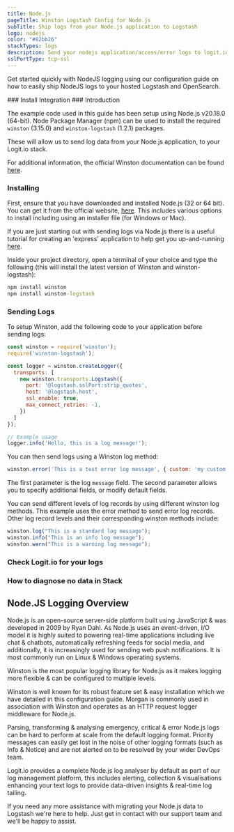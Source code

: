```yaml
---
title: Node.js
pageTitle: Winston Logstash Config for Node.js
subTitle: Ship logs from your Node.js application to Logstash
logo: nodejs
color: "#82bb26"
stackTypes: logs
description: Send your nodejs application/access/error logs to logit.io via Logstash using the instructions below and begin searching your data
sslPortType: tcp-ssl
---
```


Get started quickly with NodeJS logging using our configuration 
guide on how to easily ship NodeJS logs to your hosted Logstash and OpenSearch.

<Steps>
  ### Install Integration
  <InstallIntegration/>
  ### Introduction

  The example code used in this guide has been setup using Node.js v20.18.0 (64-bit). 
  Node Package Manager (npm) can be used to install the required `winston` (3.15.0) 
  and `winston-logstash` (1.2.1) packages.

  These will allow us to send log data from your Node.js application, to 
  your Logit.io stack. 
            
  For additional information, the official Winston documentation can be found [here](https://github.com/winstonjs/winston).

  ### Installing

  First, ensure that you have downloaded and installed Node.js (32 or 64 bit). You can get 
  it from the official website, [here](https://nodejs.org/en/download/). This includes various 
  options to install including using an installer file (for Windows or Mac).

  If you are just starting out with sending logs via Node.js there is a useful tutorial 
  for creating an 'express' application to help get you up-and-running 
  [here](https://code.visualstudio.com/docs/nodejs/nodejs-tutorial#_an-express-application).

  Inside your project directory, open a terminal of your choice and type the following (this will install
  the latest version of Winston and winston-logstash):

  ```cmd copy
  npm install winston
  npm install winston-logstash
  ```

  ### Sending Logs

  To setup Winston, add the following code to your application before sending logs:
         
  ```javascript copy showLineNumbers /'@logstash.sslPort:strip_quotes'/ /@logstash.host/
  const winston = require('winston');
  require('winston-logstash');

  const logger = winston.createLogger({
    transports: [
      new winston.transports.Logstash({
        port: '@logstash.sslPort:strip_quotes',
        host: '@logstash.host',
        ssl_enable: true,
        max_connect_retries: -1,
      })
    ]
  });

  // Example usage
  logger.info('Hello, this is a log message!');
  ```
  
  You can then send logs using a Winston log method:
  
  ```javascript copy
  winston.error('This is a test error log message', { custom: 'my custom field', Environment: 'local' }); 
  ```
  
  The first parameter is the log `message` field. The second parameter allows you to specify additional fields, or modify default fields.
  
  You can send different levels of log records by using different winston log methods. This example uses the error method to send error log records. 
  Other log record levels and their corresponding winston methods include:
  
  ```javascript copy showLineNumbers
  winston.log("This is a standard log message");
  winston.info("This is an info log message");
  winston.warn("This is a warning log message");        
  ```

  ### Check Logit.io for your logs

  <LaunchStack utmMedium="logs" utmCampaign="nodejs" source="nodejs" />

  ### How to diagnose no data in Stack

  <DiagnoseNoData />

</Steps>

## Node.JS Logging Overview

Node.js is an open-source server-side platform built using JavaScript & was 
developed in 2009 by Ryan Dahl. As Node.js uses an event-driven, I/O model 
it is highly suited to powering real-time applications including live chat & 
chatbots, automatically refreshing feeds for social media, and additionally, 
it is increasingly used for sending web push notifications. It is most commonly 
run on Linux & Windows operating systems. 
        
Winston is the most popular logging library for Node.js as it makes logging 
more flexible & can be configured to multiple levels.  

Winston is well known for its robust feature set & easy installation which we 
have detailed in this configuration guide. Morgan is commonly used in association 
with Winston and operates as an HTTP request logger middleware for Node.js.

Parsing, transforming & analysing emergency, critical & error Node.js logs can 
be hard to perform at scale from the default logging format. Priority messages 
can easily get lost in the noise of other logging formats (such as Info & Notice) 
and are not alerted on to be resolved by your wider DevOps team. 

Logit.io provides a complete Node.js log analyser by default as part of our log 
management platform, this includes alerting, collection & visualisations enhancing 
your text logs to provide data-driven insights & real-time log tailing.

If you need any more assistance with migrating your Node.js data to Logstash we're 
here to help. Just get in contact with our support team <IntercomButton text="via live chat" /> and we'll be happy to assist.